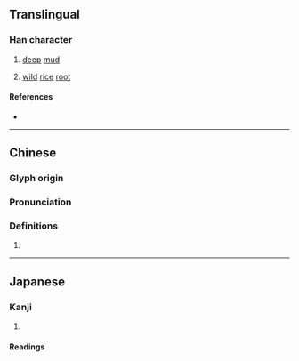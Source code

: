 {{character info/new}}
==Translingual==

===Han character===
{{Han char|rn=85|rad=水|as=09|sn=12|four=|canj=EGGI|ids=⿰氵封}}

# [[deep]] [[mud]]
# {{lb|zh|archaic}} [[wild]] [[rice]] [[root]]

====References====
* {{Han ref|kx=0637.050|dkj=17837|dj=1044.060|hdz=31666.120|uh=6E57|ud=28247}}

----

==Chinese==
{{zh-forms}}

===Glyph origin===
{{Han etym}}

===Pronunciation===
{{zh-pron
|m=fèng
|c=fung6
|mc=
|oc=y
|ma=
|cat=n
}}

===Definitions===
{{zh-hanzi}}

# {{rfdef|zh}}

----

==Japanese==

===Kanji===
{{ja-kanji|grade=|rs=水09}}

# {{rfdef|ja|sort=水09}}

====Readings====
{{ja-readings|on=[[ほう]] (hō), [[ふ]] (fu)|kun=[[ふかいどろ]] (fukaidoro)}}